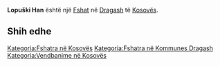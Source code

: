 {{Fshat në Kosovës
 | Emri                = Lopuški Han
| srp_N_name = Lopuški Han
| srp_N_FULL_NAME_RO = Lopuški Han
| srp_N_FULL_NAME_ND_RO = Lopuski Han
| srp_N_SORT_NAME_RG = LOPUSKIHAN
| srp_N_FULL_NAME_RG = Lopuški Han
| srp_N_FULL_NAME_ND_RG = Lopuski Han

 | Emri (Rasa dhanore) = 
 | Figura              = 
 | Shteti              = Kosovo
 | Komuna              = Dragash
 | Kodi postar         = 
 | Sipërfaqja          = 

 | Popullsia           = 

 | Regj. i popullsisë  = 
 | Dend. e popullsisë  = 
 | Faqja zyrtare       = 
 <!--- Koordinatat ----> 
 | Gjerësia            = 42.119444
 | Gjatësia            = 20.650278
 | Lartësia            = 
}}
'''Lopuški Han''' është një [[Fshat]] në [[Dragash]] të [[Kosovës]].

<!-- == Gjeografia == -->
<!-- == Historia == -->
<!-- == Demografia == -->
== Shih edhe ==
{{Komuna Dragash}}
{{Kosovo-Administrata-Cung}}

[[Kategoria:Fshatra në Kosovës]]
[[Kategoria:Fshatra në Kommunes Dragash]]
[[Kategoria:Vendbanime në Kosovës]]